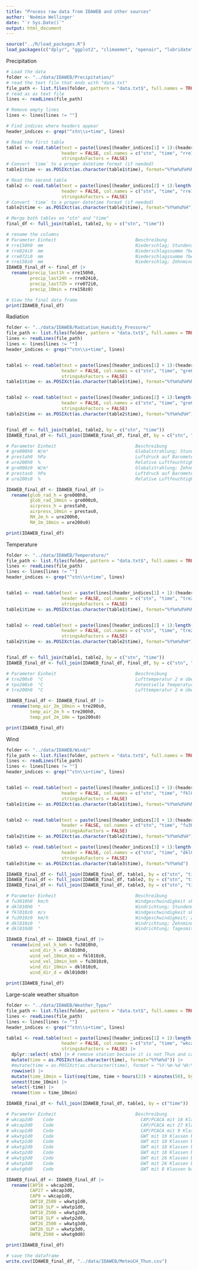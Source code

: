 ```yaml
---
title: "Process raw data from IDAWEB and other sources"
author: 'Noémie Wellinger'
date: "`r Sys.Date()`"
output: html_document
---
```


```r
source("../R/load_packages.R")
load_packages(c("dplyr", "ggplot2", "climaemet", "openair", "lubridate", "tidyverse"))
```

Precipitation
```r
# Load the data
folder <- "../data/IDAWEB/Precipitation/"
# read the text file that ends with "data.txt"
file_path <- list.files(folder, pattern = "data.txt$", full.names = TRUE)
# read as as text file
lines <- readLines(file_path)

# Remove empty lines
lines <- lines[lines != ""]

# Find indices where headers appear
header_indices <- grep("^stn\\s+time", lines)

# Read the first table
table1 <- read.table(text = paste(lines[(header_indices[1] + 1):(header_indices[2] - 1)], collapse = "\n"), 
                     header = FALSE, col.names = c("stn", "time", "rre150z0"),
                     stringsAsFactors = FALSE)
# Convert `time` to a proper datetime format (if needed)
table1$time <- as.POSIXct(as.character(table1$time), format="%Y%m%d%H%M")

# Read the second table
table2 <- read.table(text = paste(lines[(header_indices[2] + 1):length(lines)], collapse = "\n"), 
                     header = FALSE, col.names = c("stn", "time", "rre150h0", "rre024i0", "rre072i0"),
                     stringsAsFactors = FALSE)
# Convert `time` to a proper datetime format (if needed)
table2$time <- as.POSIXct(as.character(table2$time), format="%Y%m%d%H")

# Merge both tables on "stn" and "time"
final_df <- full_join(table1, table2, by = c("stn", "time"))

# rename the columns
# Parameter Einheit                              Beschreibung
# rre150h0  mm                                   Niederschlag; Stundensumme
# rre024i0  mm                                   Niederschlagssumme ?ber 24 Stunden
# rre072i0  mm                                   Niederschlagssumme ?ber 72 Stunden
# rre150z0  mm                                   Niederschlag; Zehnminutensumme 
IDAWEB_final_df <- final_df |>
  rename(precip_last1h = rre150h0, 
         precip_last24h = rre024i0,
         precip_last72h = rre072i0,
         precip_10min = rre150z0)

# View the final data frame
print(IDAWEB_final_df)
```
Radiation
```r
folder <- "../data/IDAWEB/Radiation_Humidity_Pressure/"
file_path <- list.files(folder, pattern = "data.txt$", full.names = TRUE)
lines <- readLines(file_path)
lines <- lines[lines != ""]
header_indices <- grep("^stn\\s+time", lines)


table1 <- read.table(text = paste(lines[(header_indices[1] + 1):(header_indices[2] - 1)], collapse = "\n"), 
                     header = FALSE, col.names = c("stn", "time", "gre000z0", "prestas0", "ure200s0"),
                     stringsAsFactors = FALSE)
table1$time <- as.POSIXct(as.character(table1$time), format="%Y%m%d%H%M")


table2 <- read.table(text = paste(lines[(header_indices[2] + 1):length(lines)], collapse = "\n"), 
                     header = FALSE, col.names = c("stn", "time", "gre000h0", "prestah0", "ure200h0"),
                     stringsAsFactors = FALSE)
table2$time <- as.POSIXct(as.character(table2$time), format="%Y%m%d%H")


final_df <- full_join(table1, table2, by = c("stn", "time"))
IDAWEB_final_df <- full_join(IDAWEB_final_df, final_df, by = c("stn", "time"))

# Parameter Einheit                              Beschreibung
# gre000h0  W/m²                                 Globalstrahlung; Stundenmittel
# prestah0  hPa                                  Luftdruck auf Barometerhöhe (QFE); Stundenmittel
# ure200h0  %                                    Relative Luftfeuchtigkeit 2 m über Boden; Stundenmittel
# gre000z0  W/m²                                 Globalstrahlung; Zehnminutenmittel
# prestas0  hPa                                  Luftdruck auf Barometerhöhe (QFE); Momentanwert
# ure200s0  %                                    Relative Luftfeuchtigkeit 2 m über Boden; Momentanwert

IDAWEB_final_df <- IDAWEB_final_df |>
  rename(glob_rad_h = gre000h0,
         glob_rad_10min = gre000z0,
         airpress_h = prestah0,
         airpress_10min = prestas0,
         RH_2m_h = ure200h0,
         RH_2m_10min = ure200s0)

print(IDAWEB_final_df)
```

Temperature
```r
folder <- "../data/IDAWEB/Temperature/"
file_path <- list.files(folder, pattern = "data.txt$", full.names = TRUE)
lines <- readLines(file_path)
lines <- lines[lines != ""]
header_indices <- grep("^stn\\s+time", lines)


table1 <- read.table(text = paste(lines[(header_indices[1] + 1):(header_indices[2] - 1)], collapse = "\n"), 
                     header = FALSE, col.names = c("stn", "time", "tre200s0","tpo200s0"),
                     stringsAsFactors = FALSE)
table1$time <- as.POSIXct(as.character(table1$time), format="%Y%m%d%H%M")


table2 <- read.table(text = paste(lines[(header_indices[2] + 1):length(lines)], collapse = "\n"), 
                     header = FALSE, col.names = c("stn", "time", "tre200h0"),
                     stringsAsFactors = FALSE)
table2$time <- as.POSIXct(as.character(table2$time), format="%Y%m%d%H")


final_df <- full_join(table1, table2, by = c("stn", "time"))
IDAWEB_final_df <- full_join(IDAWEB_final_df, final_df, by = c("stn", "time"))

# Parameter Einheit                              Beschreibung
# tre200s0  °C                                   Lufttemperatur 2 m über Boden; Momentanwert
# tpo200s0  °C                                   Potentielle Temperatur 2 m über Boden; Momentanwert
# tre200h0  °C                                   Lufttemperatur 2 m über Boden; Stundenmittel

IDAWEB_final_df <- IDAWEB_final_df |>
  rename(temp_air_2m_10min = tre200s0,
         temp_air_2m_h = tre200h0,
         temp_pot_2m_10m = tpo200s0)

print(IDAWEB_final_df)
```

Wind
```r
folder <- "../data/IDAWEB/Wind/"
file_path <- list.files(folder, pattern = "data.txt$", full.names = TRUE)
lines <- readLines(file_path)
lines <- lines[lines != ""]
header_indices <- grep("^stn\\s+time", lines)


table1 <- read.table(text = paste(lines[(header_indices[1] + 1):(header_indices[2] - 1)], collapse = "\n"), 
                     header = FALSE, col.names = c("stn", "time", "fkl010z0", "fu3010z0", "dkl010z0"),
                     stringsAsFactors = FALSE)
table1$time <- as.POSIXct(as.character(table1$time), format="%Y%m%d%H%M")


table2 <- read.table(text = paste(lines[(header_indices[2] + 1):(header_indices[3] - 1)], collapse = "\n"), 
                     header = FALSE, col.names = c("stn", "time", "fu3010h0", "dkl010h0"),
                     stringsAsFactors = FALSE)
table2$time <- as.POSIXct(as.character(table2$time), format="%Y%m%d%H")

table3 <- read.table(text = paste(lines[(header_indices[3] + 1):length(lines)], collapse = "\n"), 
                     header = FALSE, col.names = c("stn", "time", "dkl010d0"),
                     stringsAsFactors = FALSE)
table3$time <- as.POSIXct(as.character(table3$time), format="%Y%m%d")

IDAWEB_final_df <- full_join(IDAWEB_final_df, table1, by = c("stn", "time"))
IDAWEB_final_df <- full_join(IDAWEB_final_df, table2, by = c("stn", "time"))
IDAWEB_final_df <- full_join(IDAWEB_final_df, table3, by = c("stn", "time"))

# Parameter Einheit                              Beschreibung
# fu3010h0  km/h                                 Windgeschwindigkeit skalar; Stundenmittel in km/h
# dkl010h0  °                                    Windrichtung; Stundenmittel
# fkl010z0  m/s                                  Windgeschwindigkeit skalar; Zehnminutenmittel in m/s
# fu3010z0  km/h                                 Windgeschwindigkeit; Zehnminutenmittel in km/h
# dkl010z0  °                                    Windrichtung; Zehnminutenmittel
# dkl010d0  °                                    Windrichtung; Tagesmittel

IDAWEB_final_df <- IDAWEB_final_df |>
  rename(wind_vel_h_kmh = fu3010h0,
         wind_dir_h = dkl010h0,
         wind_vel_10min_ms = fkl010z0,
         wind_vel_10min_kmh = fu3010z0,
         wind_dir_10min = dkl010z0,
         wind_dir_d = dkl010d0)
         
print(IDAWEB_final_df)
```

Large-scale weather situaiton
```r
folder <- "../data/IDAWEB/Weather_Type/"
file_path <- list.files(folder, pattern = "data.txt$", full.names = TRUE)
lines <- readLines(file_path)
lines <- lines[lines != ""]
header_indices <- grep("^stn\\s+time", lines)

table1 <- read.table(text = paste(lines[(header_indices[1] + 1):length(lines)], collapse = "\n"), 
                     header = FALSE, col.names = c("stn", "time", "wkcap2d0", "wkcap3d0", "wkcap1d0", "wkwtg1d0", "wkwtp1d0", "wkwtg2d0", "wkwtp2d0", "wkwtg3d0", "wkwtp3d0", "wkwtg0d0"),
                     stringsAsFactors = FALSE) |>
  dplyr::select(-stn) |> # remove station because it is not Thun and can be confusing
  mutate(time = as.POSIXct(as.character(time), format="%Y%m%d")) |>
  #mutate(time = as.POSIXct(as.character(time), format = "%Y-%m-%d %H:%M:%S")) |>
  rowwise() |>
  mutate(time_10min = list(seq(time, time + hours(23) + minutes(50), by = "10 mins"))) |> 
  unnest(time_10min) |>
  select(-time) |>
  rename(time = time_10min)

IDAWEB_final_df <- full_join(IDAWEB_final_df, table1, by = c("time"))

# Parameter Einheit                              Beschreibung
# wkcap2d0    Code                                 CAP/PCACA mit 18 Klassen basierend auf Bodendruck (3E-20E,41N-52N)
# wkcap3d0    Code                                 CAP/PCACA mit 27 Klassen basierend auf Bodendruck (3E-20E,41N-52N)
# wkcap1d0    Code                                 CAP/PCACA mit 9 Klassen basierend auf Bodendruck (3E-20E,41N-52N)
# wkwtg1d0    Code                                 GWT mit 10 Klassen basierend auf 500hPa Geopotential (3E-20E,41N-52N)
# wkwtp1d0    Code                                 GWT mit 10 Klassen basierend auf Bodendruck (3E-20E,41N-52N)
# wkwtg2d0    Code                                 GWT mit 18 Klassen basierend auf 500hPa Geopotential (3E-20E,41N-52N)
# wkwtp2d0    Code                                 GWT mit 18 Klassen basierend auf Bodendruck (3E-20E,41N-52N)
# wkwtg3d0    Code                                 GWT mit 26 Klassen basierend auf 500hPa Geopotential (3E-20E,41N-52N)
# wkwtp3d0    Code                                 GWT mit 26 Klassen basierend auf Bodendruck (3E-20E,41N-52N)
# wkwtg0d0    Code                                 GWT mit 8 Klassen basierend auf 500hPa Geopotential (5E-12E,45N-49N)

IDAWEB_final_df <- IDAWEB_final_df |>
  rename(CAP18 = wkcap2d0,
         CAP27 = wkcap3d0,
         CAP9 = wkcap1d0,
         GWT10_Z500 = wkwtg1d0,
         GWT10_SLP = wkwtp1d0,
         GWT18_Z500 = wkwtg2d0,
         GWT18_SLP = wkwtp2d0,
         GWT26_Z500 = wkwtg3d0,
         GWT26_SLP = wkwtp3d0,
         GWT8_Z500 = wkwtg0d0)

print(IDAWEB_final_df)
```

```r
# save the dataframe
write.csv(IDAWEB_final_df, "../data/IDAWEB/MeteoCH_Thun.csv")
```
